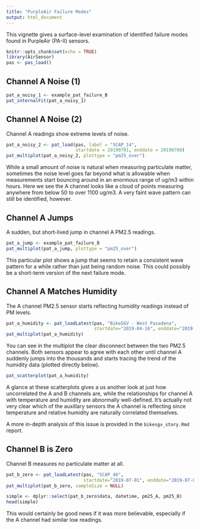 ```yaml
---
title: "PurpleAir Failure Modes"
output: html_document
---
```


This vignette gives a surface-level examination of identified failure modes 
found in PurpleAir (PA-II) sensors.

```r
knitr::opts_chunk$set(echo = TRUE)
library(AirSensor)
pas <- pas_load()
```

## Channel A Noise (1)

```r
pat_a_noisy_1 <- example_pat_failure_B
pat_internalFit(pat_a_noisy_1)
```

## Channel A Noise (2)

Channel A readings show extreme levels of noise.

```r
pat_a_noisy_2 <- pat_load(pas, label = "SCAP_14", 
                          startdate = 20190701, enddate = 20190708)
pat_multiplot(pat_a_noisy_2, plottype = "pm25_over")
```

While a small amount of noise is natural when measuring particulate matter, 
sometimes the noise level goes far beyond what is allowable when measurements 
start bouncing around in an enormous range of ug/m3 within hours. Here we see 
the A channel looks like a cloud of points measuring anywhere from below 50 to 
over 1100 ug/m3. A very faint wave pattern can still be identified, however.

## Channel A Jumps

A sudden, but short-lived jump in channel A PM2.5 readings.

```r
pat_a_jump <- example_pat_failure_B
pat_multiplot(pat_a_jump, plottype = "pm25_over")
```

This particular plot shows a jump that seems to retain a consistent wave pattern
for a while rather than just being random noise. This could possibly be a 
short-term version of the next failure mode.

## Channel A Matches Humidity

The A channel PM2.5 sensor starts reflecting humidity readings instead of PM 
levels.

```r
pat_a_humidity <- pat_loadLatest(pas, "BikeSGV - West Pasadena", 
                                 startdate="2019-04-16", enddate="2019-04-24")
pat_multiplot(pat_a_humidity)
```

You can see in the multiplot the clear disconnect between the two PM2.5 
channels. Both sensors appear to agree with each other until channel A suddenly 
jumps into the thousands and starts tracing the trend of the humidity data 
(plotted directly below).

```r
pat_scatterplot(pat_a_humidity)
```

A glance at these scatterplots gives a us another look at just how uncorrelated 
the A and B channels are, while the relationships for channel A 
with temperature and humidity are abnormally well-defined. It's actually not
very clear which of the auxillary sensors the A channel is reflecting since
temperature and relative humidity are naturally correlated themselves.

A more in-depth analysis of this issue is provided in the `bikesgv_story.Rmd` 
report.

## Channel B is Zero

Channel B measures no particulate matter at all.

```r
pat_b_zero <- pat_loadLatest(pas, "SCAP_46", 
                             startdate="2019-07-01", enddate="2019-07-08")
pat_multiplot(pat_b_zero, sampleSize = NULL)

simple <- dplyr::select(pat_b_zero$data, datetime, pm25_A, pm25_B)
head(simple)
```

This would certainly be good news if it was more believable, especially
if the A channel had similar low readings.
